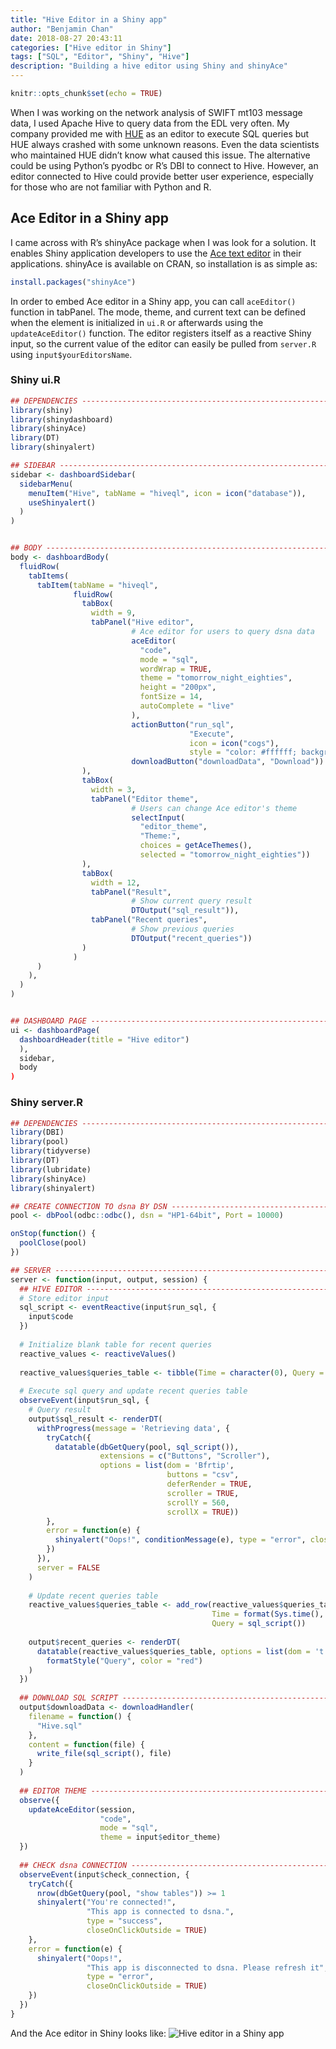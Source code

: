 ```yaml
---
title: "Hive Editor in a Shiny app"
author: "Benjamin Chan"
date: 2018-08-27 20:43:11
categories: ["Hive editor in Shiny"]
tags: ["SQL", "Editor", "Shiny", "Hive"]
description: "Building a hive editor using Shiny and shinyAce"
---
```


```r
knitr::opts_chunk$set(echo = TRUE)
```

When I was working on the network analysis of SWIFT mt103 message data, I used Apache Hive to query data from the EDL
very often. My company provided me with [HUE](http://gethue.com/) as an editor to execute SQL queries but HUE always crashed
with some unknown reasons. Even the data scientists who maintained HUE didn't know what caused this issue. The alternative
could be using Python's pyodbc or R's DBI to connect to Hive. However, an editor connected to Hive could provide better
user experience, especially for those who are not familiar with Python and R.

## Ace Editor in a Shiny app

I came across with R's shinyAce package when I was look for a solution. It enables Shiny application developers to use 
the [Ace text editor](https://ace.c9.io/) in their applications. shinyAce is available on CRAN, so installation is as simple as:

```r
install.packages("shinyAce")
```

In order to embed Ace editor in a Shiny app, you can call `aceEditor()` function in tabPanel. The mode, theme, and current 
text can be defined when the element is initialized in `ui.R` or afterwards using the `updateAceEditor()` function. The 
editor registers itself as a reactive Shiny input, so the current value of the editor can easily be pulled from `server.R` 
using `input$yourEditorsName`.

### Shiny ui.R

```r
## DEPENDENCIES --------------------------------------------------------------------------------------------------------
library(shiny)
library(shinydashboard)
library(shinyAce)
library(DT)
library(shinyalert)

## SIDEBAR -------------------------------------------------------------------------------------------------------------
sidebar <- dashboardSidebar(
  sidebarMenu(
    menuItem("Hive", tabName = "hiveql", icon = icon("database")),
    useShinyalert()
  )
)


## BODY ----------------------------------------------------------------------------------------------------------------
body <- dashboardBody(
  fluidRow(
    tabItems(
      tabItem(tabName = "hiveql",
              fluidRow(
                tabBox(
                  width = 9,
                  tabPanel("Hive editor", 
                           # Ace editor for users to query dsna data
                           aceEditor(
                             "code",
                             mode = "sql",
                             wordWrap = TRUE,
                             theme = "tomorrow_night_eighties",
                             height = "200px",
                             fontSize = 14,
                             autoComplete = "live"
                           ),
                           actionButton("run_sql", 
                                        "Execute",
                                        icon = icon("cogs"),
                                        style = "color: #ffffff; background-color: #D81E05"),
                           downloadButton("downloadData", "Download"))
                ),
                tabBox(
                  width = 3,
                  tabPanel("Editor theme",
                           # Users can change Ace editor's theme
                           selectInput(
                             "editor_theme",
                             "Theme:",
                             choices = getAceThemes(),
                             selected = "tomorrow_night_eighties"))
                ),
                tabBox(
                  width = 12,
                  tabPanel("Result",
                           # Show current query result
                           DTOutput("sql_result")),
                  tabPanel("Recent queries",
                           # Show previous queries
                           DTOutput("recent_queries"))
                )
              )
      )
    ),
  )
)


## DASHBOARD PAGE ------------------------------------------------------------------------------------------------------
ui <- dashboardPage(
  dashboardHeader(title = "Hive editor")
  ),
  sidebar,
  body
)
```

### Shiny server.R

```r
## DEPENDENCIES --------------------------------------------------------------------------------------------------------
library(DBI)
library(pool)
library(tidyverse)
library(DT)
library(lubridate)
library(shinyAce)
library(shinyalert)

## CREATE CONNECTION TO dsna BY DSN ------------------------------------------------------------------------------------
pool <- dbPool(odbc::odbc(), dsn = "HP1-64bit", Port = 10000)

onStop(function() {
  poolClose(pool)
})

## SERVER --------------------------------------------------------------------------------------------------------------
server <- function(input, output, session) {
  ## HIVE EDITOR -------------------------------------------------------------------------------------------------------
  # Store editor input
  sql_script <- eventReactive(input$run_sql, {
    input$code
  })
  
  # Initialize blank table for recent queries
  reactive_values <- reactiveValues()
  
  reactive_values$queries_table <- tibble(Time = character(0), Query = character(0))
  
  # Execute sql query and update recent queries table
  observeEvent(input$run_sql, {
    # Query result
    output$sql_result <- renderDT(
      withProgress(message = 'Retrieving data', {
        tryCatch({
          datatable(dbGetQuery(pool, sql_script()),
                    extensions = c("Buttons", "Scroller"),
                    options = list(dom = 'Bfrtip',
                                   buttons = "csv",
                                   deferRender = TRUE,
                                   scroller = TRUE,
                                   scrollY = 560,
                                   scrollX = TRUE))
        },
        error = function(e) {
          shinyalert("Oops!", conditionMessage(e), type = "error", closeOnClickOutside = TRUE)
        })
      }),
      server = FALSE
    )
    
    # Update recent queries table
    reactive_values$queries_table <- add_row(reactive_values$queries_table, 
                                             Time = format(Sys.time(), "%Y-%m-%d %r"), 
                                             Query = sql_script())
    
    output$recent_queries <- renderDT(
      datatable(reactive_values$queries_table, options = list(dom = 't')) %>% 
        formatStyle("Query", color = "red")
    )
  })
  
  ## DOWNLOAD SQL SCRIPT -----------------------------------------------------------------------------------------------
  output$downloadData <- downloadHandler(
    filename = function() {
      "Hive.sql"
    },
    content = function(file) {
      write_file(sql_script(), file)
    }
  )
  
  ## EDITOR THEME ------------------------------------------------------------------------------------------------------
  observe({
    updateAceEditor(session,
                    "code",
                    mode = "sql",
                    theme = input$editor_theme)
  })
  
  ## CHECK dsna CONNECTION ---------------------------------------------------------------------------------------------
  observeEvent(input$check_connection, {
    tryCatch({
      nrow(dbGetQuery(pool, "show tables")) >= 1
      shinyalert("You're connected!", 
                 "This app is connected to dsna.", 
                 type = "success", 
                 closeOnClickOutside = TRUE)
    },
    error = function(e) {
      shinyalert("Oops!", 
                 "This app is disconnected to dsna. Please refresh it", 
                 type = "error", 
                 closeOnClickOutside = TRUE)
    })
  })
}
```

And the Ace editor in Shiny looks like:
![Hive editor in a Shiny app](images/shinyAce.png)